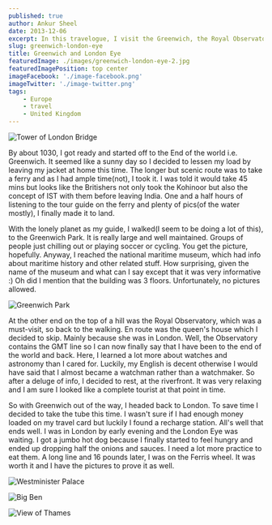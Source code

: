 ```yaml
---
published: true
author: Ankur Sheel
date: 2013-12-06
excerpt: In this travelogue, I visit the Greenwich, the Royal Observatory and take a ride on the London Eye.
slug: greenwich-london-eye
title: Greenwich and London Eye
featuredImage: ./images/greenwich-london-eye-2.jpg
featuredImagePosition: top center
imageFacebook: './image-facebook.png'
imageTwitter: './image-twitter.png'
tags:
    - Europe
    - travel
    - United Kingdom
---
```


![Tower of London Bridge](./images/greenwich-london-eye-1.jpg)

By about 1030, I got ready and started off to the End of the world i.e. Greenwich. It seemed like a sunny day so I
decided to lessen my load by leaving my jacket at home this time. The longer but scenic route was to take a ferry and as
I had ample time(not), I took it. I was told it would take 45 mins but looks like the Britishers not only took the
Kohinoor but also the concept of IST with them before leaving India. One and a half hours of listening to the tour guide
on the ferry and plenty of pics(of the water mostly), I finally made it to land.

With the lonely planet as my guide, I walked(I seem to be doing a lot of this), to the Greenwich Park. It is really
large and well maintained. Groups of people just chilling out or playing soccer or cycling. You get the picture,
hopefully. Anyway, I reached the national maritime museum, which had info about maritime history and other related
stuff. How surprising, given the name of the museum and what can I say except that it was very informative :) Oh did I
mention that the building was 3 floors. Unfortunately, no pictures allowed.

![Greenwich Park](./images/greenwich-london-eye-2.jpg)

At the other end on the top of a hill was the Royal Observatory, which was a must-visit, so back to the walking. En
route was the queen's house which I decided to skip. Mainly because she was in London. Well, the Observatory contains
the GMT line so I can now finally say that I have been to the end of the world and back. Here, I learned a lot more
about watches and astronomy than I cared for. Luckily, my English is decent otherwise I would have said that I almost
became a watchman rather than a watchmaker. So after a deluge of info, I decided to rest, at the riverfront. It was very
relaxing and I am sure I looked like a complete tourist at that point in time.

So with Greenwich out of the way, I headed back to London. To save time I decided to take the tube this time. I wasn't
sure if I had enough money loaded on my travel card but luckily I found a recharge station. All's well that ends well. I
was in London by early evening and the London Eye was waiting. I got a jumbo hot dog because I finally started to feel
hungry and ended up dropping half the onions and sauces. I need a lot more practice to eat them. A long line and 16
pounds later, I was on the Ferris wheel. It was worth it and I have the pictures to prove it as well.

![Westminister Palace](./images/greenwich-london-eye-3.jpg)

![Big Ben](./images/greenwich-london-eye-4.jpg)

![View of Thames](./images/greenwich-london-eye-5.jpg)
